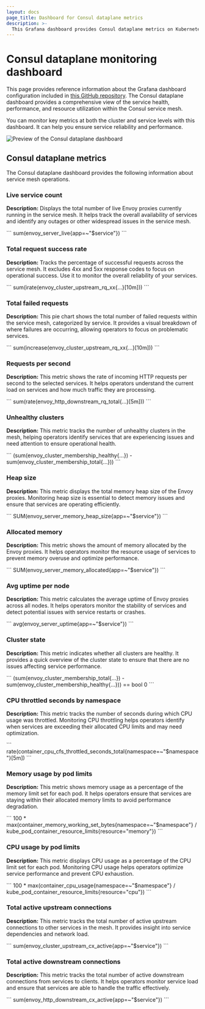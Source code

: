 ```yaml
---
layout: docs
page_title: Dashboard for Consul dataplane metrics
description: >-
  This Grafana dashboard provides Consul dataplane metrics on Kubernetes deployments. Learn about the Grafana queries that produce the metrics and visualizations in this dashboard.
---
```


# Consul dataplane monitoring dashboard

This page provides reference information about the Grafana dashboard configuration included in [this GitHub repository](https://github.com/YasminLorinKaygalak/GrafanaDemo/tree/main). The Consul dataplane dashboard provides a comprehensive view of the service health, performance, and resource utilization within the Consul service mesh.

You can monitor key metrics at both the cluster and service levels with this dashboard. It can help you ensure service reliability and performance.

![Preview of the Consul dataplane dashboard](/public/img/grafana/consul-dataplane-dashboard.png)

## Consul dataplane metrics

The Consul dataplane dashboard provides the following information about service mesh operations.

### Live service count

**Description:** Displays the total number of live Envoy proxies currently running in the service mesh. It helps track the overall availability of services and identify any outages or other widespread issues in the service mesh.

<CodeBlockConfig heading="Grafana query" language="promql">
```
sum(envoy_server_live{app=~"$service"})
```
</CodeBlockConfig>

### Total request success rate

**Description:** Tracks the percentage of successful requests across the service mesh. It excludes 4xx and 5xx response codes to focus on operational success. Use it to monitor the overall reliability of your services.

<CodeBlockConfig heading="Grafana query" language="promql">
```
sum(irate(envoy_cluster_upstream_rq_xx{...}[10m]))
```
</CodeBlockConfig>

### Total failed requests

**Description:** This pie chart shows the total number of failed requests within the service mesh, categorized by service. It provides a visual breakdown of where failures are occurring, allowing operators to focus on problematic services.

<CodeBlockConfig heading="Grafana query" language="promql">
```
sum(increase(envoy_cluster_upstream_rq_xx{...}[10m]))
```
</CodeBlockConfig>

### Requests per second

**Description:** This metric shows the rate of incoming HTTP requests per second to the selected services. It helps operators understand the current load on services and how much traffic they are processing.

<CodeBlockConfig heading="Grafana query" language="promql">
```
sum(rate(envoy_http_downstream_rq_total{...}[5m]))
```
</CodeBlockConfig>

### Unhealthy clusters

**Description:** This metric tracks the number of unhealthy clusters in the mesh, helping operators identify services that are experiencing issues and need attention to ensure operational health.

<CodeBlockConfig heading="Grafana query" language="promql">
```
(sum(envoy_cluster_membership_healthy{...}) - sum(envoy_cluster_membership_total{...}))
```
</CodeBlockConfig>

### Heap size

**Description:** This metric displays the total memory heap size of the Envoy proxies. Monitoring heap size is essential to detect memory issues and ensure that services are operating efficiently.

<CodeBlockConfig heading="Grafana query" language="promql">
```
SUM(envoy_server_memory_heap_size{app=~"$service"})
```
</CodeBlockConfig>

### Allocated memory

**Description:** This metric shows the amount of memory allocated by the Envoy proxies. It helps operators monitor the resource usage of services to prevent memory overuse and optimize performance.

<CodeBlockConfig heading="Grafana query" language="promql">
```
SUM(envoy_server_memory_allocated{app=~"$service"})
```
</CodeBlockConfig>

### Avg uptime per node

**Description:** This metric calculates the average uptime of Envoy proxies across all nodes. It helps operators monitor the stability of services and detect potential issues with service restarts or crashes.

<CodeBlockConfig heading="Grafana query" language="promql">
```
avg(envoy_server_uptime{app=~"$service"})
```
</CodeBlockConfig>

### Cluster state

**Description:** This metric indicates whether all clusters are healthy. It provides a quick overview of the cluster state to ensure that there are no issues affecting service performance.

<CodeBlockConfig heading="Grafana query" language="promql">
```
(sum(envoy_cluster_membership_total{...}) - sum(envoy_cluster_membership_healthy{...})) == bool 0
```
</CodeBlockConfig>

### CPU throttled seconds by namespace

**Description:** This metric tracks the number of seconds during which CPU usage was throttled. Monitoring CPU throttling helps operators identify when services are exceeding their allocated CPU limits and may need optimization.

<CodeBlockConfig heading="Grafana query" language="promql">
```
rate(container_cpu_cfs_throttled_seconds_total{namespace=~"$namespace"}[5m])
```
</CodeBlockConfig>

### Memory usage by pod limits

**Description:** This metric shows memory usage as a percentage of the memory limit set for each pod. It helps operators ensure that services are staying within their allocated memory limits to avoid performance degradation.

<CodeBlockConfig heading="Grafana query" language="promql">
```
100 * max(container_memory_working_set_bytes{namespace=~"$namespace"} / kube_pod_container_resource_limits{resource="memory"})
```
</CodeBlockConfig>

### CPU usage by pod limits

**Description:** This metric displays CPU usage as a percentage of the CPU limit set for each pod. Monitoring CPU usage helps operators optimize service performance and prevent CPU exhaustion.

<CodeBlockConfig heading="Grafana query" language="promql">
```
100 * max(container_cpu_usage{namespace=~"$namespace"} / kube_pod_container_resource_limits{resource="cpu"})
```
</CodeBlockConfig>

### Total active upstream connections

**Description:** This metric tracks the total number of active upstream connections to other services in the mesh. It provides insight into service dependencies and network load.

<CodeBlockConfig heading="Grafana query" language="promql">
```
sum(envoy_cluster_upstream_cx_active{app=~"$service"})
```
</CodeBlockConfig>

### Total active downstream connections

**Description:** This metric tracks the total number of active downstream connections from services to clients. It helps operators monitor service load and ensure that services are able to handle the traffic effectively.

<CodeBlockConfig heading="Grafana query" language="promql">
```
sum(envoy_http_downstream_cx_active{app=~"$service"})
```
</CodeBlockConfig>
